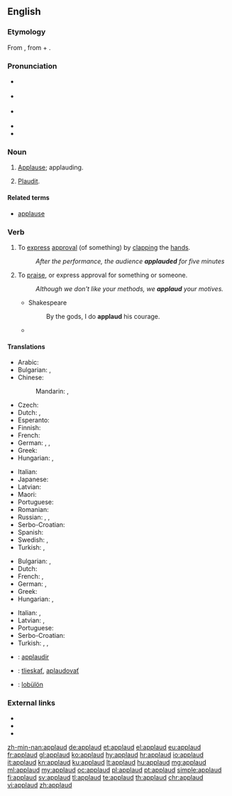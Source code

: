 ==English==

===Etymology===
From {{etyl|la|en}} {{term|lang=la|applaudere||to clap the hands together, applaud}}, from {{term|lang=la|ad||to}} + {{term|lang=la|plaudere||to strike, clap}}.

===Pronunciation===
* {{a|UK}} {{IPA|/əˈplɔːd/|lang=en}}
* {{a|US}} {{IPA|/əˈplɔd/|lang=en}}
* {{a|cot-caught}} {{IPA|/əˈplɑd/|lang=en}}
* {{audio|en-us-applaud.ogg|Audio (US)|lang=en}}
* {{rhymes|ɔːd|lang=en}}

===Noun===
{{en-noun}}

# {{context|obsolete|lang=en}} [[applause|Applause]]; applauding.
# {{context|obsolete|lang=en}} [[plaudit|Plaudit]].

====Related terms====
* [[applause]]

===Verb===
{{en-verb}}

# {{context|transitive|intransitive|lang=en}} To [[express]] [[approval]] (of something) by [[clap|clapping]] the [[hand]]s.
#: ''After the performance, the audience '''applauded''' for five minutes''
# {{context|transitive|intransitive|lang=en}} To [[praise]], or express approval for something or someone.
#: ''Although we don't like your methods, we '''applaud''' your motives.''
#* Shakespeare
#*: By the gods, I do '''applaud''' his courage.
#* {{quote-news|year=2011
|date=December 10
|author=David Ornstein
|title=Arsenal   1 - 0   Everton
|work=BBC Sport
|url=http://news.bbc.co.uk/sport2/hi/football/16015017.stm
|page=
|passage=It moved him to within one goal of Thierry Henry's 34 in 2004 and Henry - honoured with a statue outside the stadium on Friday - rose from his seat in the stands to '''applaud''' Van Persie.}}

====Translations====
{{trans-top|to express approval by clapping}}
* Arabic: {{t|ar|صفق|tr=saffaqa}}
* Bulgarian: {{t+|bg|аплодирам}}, {{t+|bg|ръкопляскам}}
* Chinese:
*: Mandarin: {{t+|cmn|拍手|tr=pāishǒu|sc=Hani}}, {{t+|cmn|鼓掌|tr=gǔzhǎng|sc=Hani}}
* Czech: {{t|cs|tleskat}}
* Dutch: {{t+|nl|applaudisseren}}, {{t+|nl|klappen}}
* Esperanto: {{t|eo|aplaŭdi}}
* Finnish: {{t|fi|taputtaa}}
* French: {{t+|fr|applaudir}}
* German: {{t+|de|applaudieren}}, {{t+|de|klatschen}}, {{t|de|Beifall klatschen}}
* Greek: {{t+|el|χειροκροτώ|tr=khirokrotó}}
* Hungarian: {{t+|hu|tapsol}}, {{t+|hu|megtapsol}}
{{trans-mid}}
* Italian: {{t+|it|applaudire}}
* Japanese: {{t|ja|拍手|alt=拍手する|tr=はくしゅする, hakushu suru}}
* Latvian: {{t|lv|aplaudēt}}
* Maori: {{t|mi|pakipaki}}
* Portuguese: {{t+|pt|aplaudir}}
* Romanian: {{t+|ro|aplauda}}
* Russian: {{t+|ru|аплодировать|tr=aplodírovat'}}, {{t+|ru|хлопать|tr=xlópat'}}, {{t+|ru|рукоплескать|tr=rukopleskát'}}
* Serbo-Croatian: {{t|sh|aplaudirati}}
* Spanish: {{t+|es|aplaudir}}
* Swedish: {{t+|sv|applådera}}, {{t+|sv|klappa}}
* Turkish: {{t+|tr|alkışlamak}}, {{t+|tr|el çırpmak}}
{{trans-bottom}}

{{trans-top|to praise, or express approval by words}}
* Bulgarian: {{t+|bg|хваля}}, {{t+|bg|одобрявам}}
* Dutch: {{t+|nl|applaudisseren}}
* French: {{t+|fr|louer}}, {{t+|fr|approuver}}
* German: {{t+|de|loben}}, {{t+|de|befürworten}}
* Greek: {{t+|el|επικροτώ|tr=epikrotó}}
* Hungarian: {{t+|hu|helyesel}}, {{t+|hu|dicsér}}
{{trans-mid}}
* Italian: {{t+|it|lodare}}, {{t+|it|approvare}}
* Latvian: {{t|lv|atzīt}}, {{t|lv|apsveikt}}
* Portuguese: {{t+|pt|aplaudir}}
* Serbo-Croatian: {{t|sh|aplaudirati}}
* Turkish: {{t+|tr|beğenmek}}, {{t+|tr|takdir etmek}}, {{t+|tr|alkışlamak}}
{{trans-bottom}}

{{checktrans-top}}
* {{ttbc|ia}}: [[applaudir]]
* {{ttbc|sk}}: [[tlieskať]], [[aplaudovať]]
* {{ttbc|vo}}: [[lobülön]]
{{trans-bottom}}

===External links===
* {{R:Webster 1913}}
* {{R:Century 1911}}
* {{R:OneLook}}

[[zh-min-nan:applaud]]
[[de:applaud]]
[[et:applaud]]
[[el:applaud]]
[[eu:applaud]]
[[fr:applaud]]
[[gl:applaud]]
[[ko:applaud]]
[[hy:applaud]]
[[hr:applaud]]
[[io:applaud]]
[[it:applaud]]
[[kn:applaud]]
[[ku:applaud]]
[[lt:applaud]]
[[hu:applaud]]
[[mg:applaud]]
[[ml:applaud]]
[[my:applaud]]
[[oc:applaud]]
[[pl:applaud]]
[[pt:applaud]]
[[simple:applaud]]
[[fi:applaud]]
[[sv:applaud]]
[[tl:applaud]]
[[te:applaud]]
[[th:applaud]]
[[chr:applaud]]
[[vi:applaud]]
[[zh:applaud]]